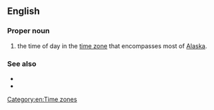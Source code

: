 ==English==
{{wikipedia}}

===Proper noun===
{{en-proper-noun|head=[[Alaska]] [[standard|Standard]] [[time|Time]]}}

# the time of day in the [[time zone]] that encompasses most of [[Alaska]].

===See also===
* {{l|en|AKST}}
* {{l|en|AKDT}}

[[Category:en:Time zones]]